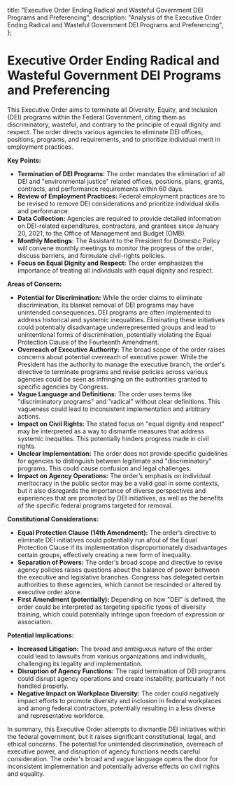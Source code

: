   title:
    "Executive Order Ending Radical and Wasteful Government DEI Programs and Preferencing",
  description:
    "Analysis of the Executive Order Ending Radical and Wasteful Government DEI Programs and Preferencing",
};


# Executive Order Ending Radical and Wasteful Government DEI Programs and Preferencing

This Executive Order aims to terminate all Diversity, Equity, and Inclusion (DEI) programs within the Federal Government, citing them as discriminatory, wasteful, and contrary to the principle of equal dignity and respect. The order directs various agencies to eliminate DEI offices, positions, programs, and requirements, and to prioritize individual merit in employment practices.

**Key Points:**

- **Termination of DEI Programs:** The order mandates the elimination of all DEI and "environmental justice" related offices, positions, plans, grants, contracts, and performance requirements within 60 days.
- **Review of Employment Practices:** Federal employment practices are to be revised to remove DEI considerations and prioritize individual skills and performance.
- **Data Collection:** Agencies are required to provide detailed information on DEI-related expenditures, contractors, and grantees since January 20, 2021, to the Office of Management and Budget (OMB).
- **Monthly Meetings:** The Assistant to the President for Domestic Policy will convene monthly meetings to monitor the progress of the order, discuss barriers, and formulate civil-rights policies.
- **Focus on Equal Dignity and Respect:** The order emphasizes the importance of treating all individuals with equal dignity and respect.

**Areas of Concern:**

- **Potential for Discrimination:** While the order claims to eliminate discrimination, its blanket removal of DEI programs may have unintended consequences. DEI programs are often implemented to address historical and systemic inequalities. Eliminating these initiatives could potentially disadvantage underrepresented groups and lead to unintentional forms of discrimination, potentially violating the Equal Protection Clause of the Fourteenth Amendment.
- **Overreach of Executive Authority:** The broad scope of the order raises concerns about potential overreach of executive power. While the President has the authority to manage the executive branch, the order's directive to terminate programs and revise policies across various agencies could be seen as infringing on the authorities granted to specific agencies by Congress.
- **Vague Language and Definitions:** The order uses terms like "discriminatory programs" and "radical" without clear definitions. This vagueness could lead to inconsistent implementation and arbitrary actions.
- **Impact on Civil Rights:** The stated focus on "equal dignity and respect" may be interpreted as a way to dismantle measures that address systemic inequities. This potentially hinders progress made in civil rights.
- **Unclear Implementation:** The order does not provide specific guidelines for agencies to distinguish between legitimate and "discriminatory" programs. This could cause confusion and legal challenges.
- **Impact on Agency Operations:** The order’s emphasis on individual meritocracy in the public sector may be a valid goal in some contexts, but it also disregards the importance of diverse perspectives and experiences that are promoted by DEI initiatives, as well as the benefits of the specific federal programs targeted for removal.

**Constitutional Considerations:**

- **Equal Protection Clause (14th Amendment):** The order’s directive to eliminate DEI initiatives could potentially run afoul of the Equal Protection Clause if its implementation disproportionately disadvantages certain groups, effectively creating a new form of inequality.
- **Separation of Powers:** The order's broad scope and directive to revise agency policies raises questions about the balance of power between the executive and legislative branches. Congress has delegated certain authorities to these agencies, which cannot be rescinded or altered by executive order alone.
- **First Amendment (potentially):** Depending on how "DEI" is defined, the order could be interpreted as targeting specific types of diversity training, which could potentially infringe upon freedom of expression or association.

**Potential Implications:**

- **Increased Litigation:** The broad and ambiguous nature of the order could lead to lawsuits from various organizations and individuals, challenging its legality and implementation.
- **Disruption of Agency Functions:** The rapid termination of DEI programs could disrupt agency operations and create instability, particularly if not handled properly.
- **Negative Impact on Workplace Diversity:** The order could negatively impact efforts to promote diversity and inclusion in federal workplaces and among federal contractors, potentially resulting in a less diverse and representative workforce.

In summary, this Executive Order attempts to dismantle DEI initiatives within the federal government, but it raises significant constitutional, legal, and ethical concerns. The potential for unintended discrimination, overreach of executive power, and disruption of agency functions needs careful consideration. The order's broad and vague language opens the door for inconsistent implementation and potentially adverse effects on civil rights and equality.
